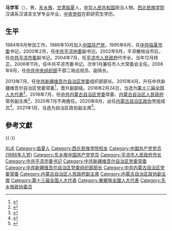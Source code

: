 '''马学军'''（{{bd|1962年|10月||catIdx=Ma马}}），男，[[东乡族|东乡族]]，[[甘肃|甘肃]][[临夏|临夏]]人，[[中华人民共和国|中华人民共和国]]政治人物。[[西北民族学院|西北民族学院]]汉语系汉语言文学专业毕业，[[中央党校|中央党校]]在职研究生学历。

== 生平 ==
1984年8月参加工作。1986年10月加入[[中国共产党|中国共产党]]。1995年6月，任[[中共临夏市委|中共临夏市委]]书记。2000年2月，任[[中共平凉地委|中共平凉地委]]副书记。2002年9月，平凉撤地设市后，任[[中共平凉市委|中共平凉市委]]副书记。2004年7月，任[[平凉市人民政府|平凉市人民政府]]代市长，当年12月转正。2006年11月，任中共平凉市委书记。次年1月兼任市人大常委会主任。2008年8月，任[[中共中央组织部|中共中央组织部]]干部二局巡视员、副局长。

2013年7月，任[[中共新疆维吾尔自治区党委|中共新疆维吾尔自治区党委]]组织部部长。2015年4月，升任中共新疆维吾尔自治区党委常委<ref>{{cite news|title=新疆党委组织部部长马学军晋升自治区党委常委|url=http://news.sina.com.cn/c/2015-04-23/095531751245.shtml?cre=sinapc&mod=g&loc=7&r=u&rfunc=9|accessdate=2015-04-23|newspaper=新浪网|archive-date=2018-07-26|archive-url=https://web.archive.org/web/20180726170314/http://news.sina.com.cn/c/2015-04-23/095531751245.shtml?cre=sinapc&mod=g&loc=7&r=u&rfunc=9|dead-url=no}}</ref>，晋升副部级。2018年2月24日，当选为[[第十三届全国人大代表|第十三届全国人大代表]]<ref>{{Cite web|title=（受权发布）中华人民共和国第十三届全国人民代表大会代表名单|url=http://www.chinanews.com/gn/2018/02-25/8453959.shtml|accessdate=2021-02-13|work=中新网|archive-date=2018-02-27|archive-url=https://web.archive.org/web/20180227031724/http://www.chinanews.com/gn/2018/02-25/8453959.shtml|dead-url=no}}</ref>。2018年7月，任[[中共内蒙古自治区党委|中共内蒙古自治区党委]]常委、[[内蒙古自治区人民政府|内蒙古自治区人民政府]]常务副主席<ref>{{cite news|title=马学军任内蒙古自治区党委常委、常务副主席|url=http://inews.nmgnews.com.cn/system/2018/07/26/012540472.shtml|accessdate=2018-07-26|newspaper=内蒙古新闻网|archive-date=2018-07-26|archive-url=https://web.archive.org/web/20180726170039/http://inews.nmgnews.com.cn/system/2018/07/26/012540472.shtml|dead-url=no}}</ref>，2020年7月不再擔任。2020年8月，出任[[内蒙古自治区政协|内蒙古自治区政协]]党组成员<ref>{{cite news|title=马学军任内蒙古自治区政协党组成员|url=http://district.ce.cn/newarea/sddy/202008/31/t20200831_35636961.shtml|accessdate=2020-08-31|newspaper=中国经济网|archive-date=2021-07-02|archive-url=https://web.archive.org/web/20210702214425/http://district.ce.cn/newarea/sddy/202008/31/t20200831_35636961.shtml|dead-url=no}}</ref>。2021年1月，当选为自治区政协副主席<ref>{{cite web|url=http://district.ce.cn/newarea/sddy/202101/30/t20210130_36275299.shtml|title=马学军、欧阳晓晖任内蒙古自治区政协副主席 王中和、常军政辞任|publisher=中国经济网|accessdate=2021-01-30|archive-date=2021-11-18|archive-url=https://web.archive.org/web/20211118220812/http://district.ce.cn/newarea/sddy/202101/30/t20210130_36275299.shtml|dead-url=no}}</ref>。

== 參考文獻 ==
{{reflist}}

{{-}}
{{start box}}
{{s-gov|prc}}
{{s-before|[[张建民_(1964年)|张建民]]}}
{{s-title|[[内蒙古自治区人民政府|内蒙古自治区人民政府]]常务副主席|2018年7月－2020年7月}}
{{s-after|[[张韶春|张韶春]]}}
{{s-before|[[杨咏中|杨咏中]]}}
{{s-title|[[平凉市人民政府|平凉市人民政府]]市长|2004年7月－2006年11月}}
{{s-after|[[陈伟_(官员)|陈　伟]]}}
{{s-ppo|cpc}}
{{s-before|[[韩勇|韩　勇]]}}
{{s-title|[[中国共产党新疆维吾尔自治区委员会|中国共产党新疆维吾尔自治区委员会]]组织部部长|2013年7月－2018年7月}}
{{s-after|[[纪峥|纪　峥]]}}
{{s-before|[[王耀东|王耀东]]}}
{{s-title|[[中国共产党平凉市委员会|中国共产党平凉市委员会]]书记|2006年11月－2008年8月}}
{{s-after|[[马世忠|马世忠]]}}
{{end box}}

{{内蒙古自治区领导人}}

{{Authority control}}
{{DEFAULTSORT:Ma马}}
[[Category:马姓|XUE]]
[[Category:临夏人|Category:临夏人]]
[[Category:西北民族学院校友|Category:西北民族学院校友]]
[[Category:中国共产党党员_(1986年入党)|Category:中国共产党党员 (1986年入党)]]
[[Category:东乡族中国共产党党员|Category:东乡族中国共产党党员]]
[[Category:平凉市人民政府市长|Category:平凉市人民政府市长]]
[[Category:中共平凉市委书记|Category:中共平凉市委书记]]
[[Category:中共新疆维吾尔自治区党委常委|Category:中共新疆维吾尔自治区党委常委]]
[[Category:中共新疆维吾尔自治区党委组织部部长|Category:中共新疆维吾尔自治区党委组织部部长]]
[[Category:中共内蒙古自治区党委常委|Category:中共内蒙古自治区党委常委]]
[[Category:内蒙古自治区人民政府副主席|Category:内蒙古自治区人民政府副主席]]
[[Category:内蒙古自治区政协副主席|Category:内蒙古自治区政协副主席]]
[[Category:第十三届全国人大代表|Category:第十三届全国人大代表]]
[[Category:東鄉族全國人大代表|Category:東鄉族全國人大代表]]
[[Category:东乡族政协委员|Category:东乡族政协委员]]